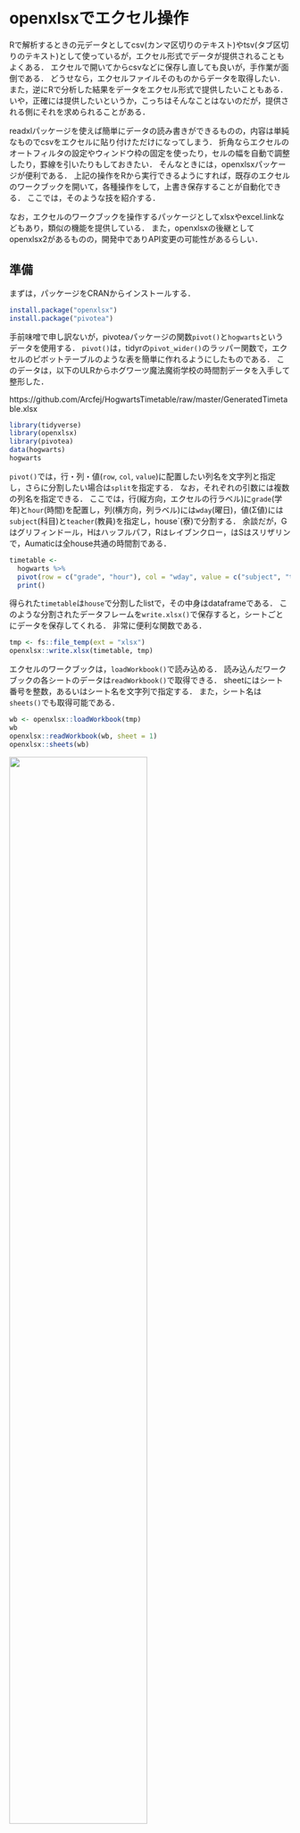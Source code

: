 # openxlsxでエクセル操作 {#openxlsx}

Rで解析するときの元データとしてcsv(カンマ区切りのテキスト)やtsv(タブ区切りのテキスト)として使っているが，エクセル形式でデータが提供されることもよくある．
エクセルで開いてからcsvなどに保存し直しても良いが，手作業が面倒である．
どうせなら，エクセルファイルそのものからデータを取得したい．
また，逆にRで分析した結果をデータをエクセル形式で提供したいこともある．
いや，正確には提供したいというか，こっちはそんなことはないのだが，提供される側にそれを求められることがある．

readxlパッケージを使えば簡単にデータの読み書きができるものの，内容は単純なものでcsvをエクセルに貼り付けただけになってしまう．
折角ならエクセルのオートフィルタの設定やウィンドウ枠の固定を使ったり，セルの幅を自動で調整したり，罫線を引いたりもしておきたい．
そんなときには，openxlsxパッケージが便利である．
上記の操作をRから実行できるようにすれば，既存のエクセルのワークブックを開いて，各種操作をして，上書き保存することが自動化できる．
ここでは，そのような技を紹介する．

なお，エクセルのワークブックを操作するパッケージとしてxlsxやexcel.linkなどもあり，類似の機能を提供している．
また，openxlsxの後継としてopenxlsx2があるものの，開発中でありAPI変更の可能性があるらしい．

## 準備

まずは，パッケージをCRANからインストールする．

```r
install.package("openxlsx")
install.package("pivotea")
```

手前味噌で申し訳ないが，pivoteaパッケージの関数`pivot()`と`hogwarts`というデータを使用する．
`pivot()`は，tidyrの`pivot_wider()`のラッパー関数で，エクセルのピボットテーブルのような表を簡単に作れるようにしたものである．
このデータは，以下のULRからホグワーツ魔法魔術学校の時間割データを入手して整形した．

https://github.com/Arcfej/HogwartsTimetable/raw/master/GeneratedTimetable.xlsx


```r
library(tidyverse)
library(openxlsx)
library(pivotea)
data(hogwarts)
hogwarts
```


`pivot()`では，行・列・値(`row`, `col`, `value`)に配置したい列名を文字列と指定し，さらに分割したい場合は`split`を指定する．
なお，それぞれの引数には複数の列名を指定できる．
ここでは，行(縦方向，エクセルの行ラベル)に`grade`(学年)と`hour`(時間)を配置し，列(横方向，列ラベル)には`wday`(曜日)，値(Σ値)には`subject`(科目)と`teacher`(教員)を指定し，house`(寮)で分割する．
余談だが，Gはグリフィンドール，Hはハッフルパフ，Rはレイブンクロー，はSはスリザリンで，Aumaticは全house共通の時間割である．

```r
timetable <- 
  hogwarts %>%
  pivot(row = c("grade", "hour"), col = "wday", value = c("subject", "teacher"), split = "house") %>%
  print()
```

得られた`timetable`は`house`で分割したlistで，その中身はdataframeである．
このような分割されたデータフレームを`write.xlsx()`で保存すると，シートごとにデータを保存してくれる．
非常に便利な関数である．

```r
tmp <- fs::file_temp(ext = "xlsx")
openxlsx::write.xlsx(timetable, tmp)
```


エクセルのワークブックは，`loadWorkbook()`で読み込める．
読み込んだワークブックの各シートのデータは`readWorkbook()`で取得できる．
sheetにはシート番号を整数，あるいはシート名を文字列で指定する．
また，シート名は`sheets()`でも取得可能である．

```r
wb <- openxlsx::loadWorkbook(tmp)
wb
openxlsx::readWorkbook(wb, sheet = 1)
openxlsx::sheets(wb)
```

<img src="img/openxlsx_01.png" width="70%">

## 列幅の変更，オートフィルタの設定，ウィンドウ枠の固定

openxlsxでは，`setColWidths()`で列幅の変更，`addFilter()`でオートフィルタの設定，`freezePane()`ウィンドウ枠の固定ができる．
ワークブック名やシート名などともに，それぞれで設定するべき値を指定する．
なお，openxlsxでは副作用でワークブックの中身を更新するので，関数を適用したあとに，オブジェクトへの代入は不要である．
不要というよりは，正確には代入してはならない．
関数の戻り値が`invisible(0)`であるためだ．

列幅を指定する`setColWidths()`では， `width =  "auto"`とすると，自動的に適切な幅に設定してくれる．
エクセルの列の境界のところでダブルクリックをすると適切な幅にしてくれるのと，同様である．

`setColWidths()`，`addFilter()`，`freezePane()`で各シートでの設定をしたら，
最後に，`saveWorkbook()`でワークブックを保存する．

```r
for(sheet in openxlsx::sheets(wb)){
  df <- openxlsx::readWorkbook(wb, sheet)
  openxlsx::setColWidths(wb, sheet, cols = 1:ncol(df), width =  "auto")
  openxlsx::addFilter(wb, sheet, row = 1, cols = 1:ncol(df))
  openxlsx::freezePane(wb, sheet, firstCol = TRUE, firstRow = TRUE)
}
openxlsx::saveWorkbook(wb, tmp, overwrite = TRUE)
```

<img src="img/openxlsx_02.png" width="70%">

列幅の変更・オートフィルタの設定・ウィンドウ枠の固定のいずれもシートごとに作業しなければならない．
これは手作業でもopenxlsxでも同じである．
ただし，手作業の場合はファイルやシートが増えれば増えるほど，面倒くささが増加する．
面倒なだけでなく，作業の間違いも当然発生するだろう．
エクセルでも自動化は可能であるが，それでも手作業は必要である．

openxlsxで自動化した場合でも，もちろんプログラムの実行時間はファイル数やシート数に比例して増加する．
しかし，Rとopenxlsxに作業をしてもらっている間，ユーザ(あなたや私)は別のことに時間を使うことができる．
他の仕事をやっつけるのもよし，ほっと一息をついてコーヒを飲んでもよい．


## 罫線の設定

列幅・オートフィルタ・ウィンドウ枠の3点セットは，データを保存するワークブックであれば，設定しておきたいものなので，自動化と非常に相性が良い．
それ以外にも，特定のところに罫線を引いて見栄えを良くしたいことがある．
例えば，全体的には縦横に細線を，`grade`が変わるところには二重線を引くとする．

フォントを変更したり，罫線を引いたり，セルの塗りつぶしをしたりするなどするには，まずは`createStyle()`でスタイルを作成する．
詳細はヘルプで確認してほしいが，罫線に関しては`border`，`borderColour`，`borderStyle`で罫線の位置，色，種類を設定する．
ここでは細線と二重線を使うので，それぞれの罫線をまず設定する．

```r
sty_thn <- openxlsx::createStyle(border = "TopBottomLeftRight", borderStyle = "thin")
sty_dbl <- openxlsx::createStyle(border = "top", borderStyle = "double")
```

設定したスタイルは，`addStyle()`で各セルに追加する．
ワークブック，シート，スタイルセルの位置などを設定する．

セルの位置指定では，`gridExpand`とすると，`rows`と`cols`の組み合わせを拡張してくれるので便利だ．
具体的には，`rows = 1:10, cols = 2:3`とすると，1-10行目のB列とC列のセルすべて，つまり`B1:C10`という指定と同じになる．
個別に設定したい場合は，`gridExpand`を設定しない．
その場合は，`rows`と`cols`のベクトルの長さを同じにする必要がある．
例えば，`rows = c(1, 3, 5), cols = c(2, 4, 6)`とすれば，`B1`，`D2`，`F5`のセルを指定できるが，
`rows = c(1, 3, 5), cols = c(2, 4)`はエラーになる．

`stack = TRUE`を指定すると，指定外の既存のスタイルに，さらにスタイルを積み重ねていく，つまり追加していくことができる．
`stack = TRUE`を指定しないと，新たなスタイルが設定されるので，指定外のスタイルはデフォルトのものになる．

```r
wb <- openxlsx::loadWorkbook(tmp)
for(sheet in openxlsx::sheets(wb)){
  df <- openxlsx::readWorkbook(wb, sheet)
  new_grade <- 
    seq_along(df$grade)[df$grade != dplyr::lag(df$grade)] %>%
    `[<-`(1, 1) %>%
    `+`(1)
  openxlsx::addStyle(wb, sheet, style = sty_thn, rows = 1:nrow(df), cols = 1:ncol(df), gridExpand = TRUE, stack = TRUE)
  openxlsx::addStyle(wb, sheet, style = sty_dbl, rows = new_grade , cols = 1:ncol(df), gridExpand = TRUE, stack = TRUE)
}
openxlsx::saveWorkbook(wb, tmp, overwrite = TRUE)
```
<!--
shell(tmp)
-->

上のコードでは，`grade`の境界だけを二重線にするためにちょっとややこしいコードになってしまっている．
各シートのデータを`df`に代入しているので，学年のデータを`df$grade`として取得している．
具体的には，`Automatic`では，以下のようになっている．

```r
df <- list()
df$grade <- c("6", "6", "6", "6", "6", "6", "6", "7", "7", "7", "7", "7", "7", "7")
```

```r
df$grade
##  [1] "6" "6" "6" "6" "6" "6" "6" "7" "7" "7" "7" "7" "7" "7"
```

ここから，境界部分を取り出すために`lag()`で1つずらしたベクトルを作成して，元のベクトルと比較して，異なる位置を取得している．
`[<-()`という関数は，`x[1] <- 1`のようなことをパイプの中で実行するためのものである．
ここでは，`grade`の最初の部分にも二重線を引きたいので，1つ目の`NA`を置換している．
また，`+()`も四則演算をパイプ内でするために通常の関数と同じように使っている．
ここでは，1行目が列名であるため，1行ずらすために1を追加している．

```r
seq_along(df$grade)[df$grade != dplyr::lag(df$grade)] %>%
print() %>%
`[<-`(1, 1) %>%
print() %>%
`+`(1)
```

若干説明が長くなってしまったが，上記のコードを実行すれば，エクセルのワークブックに罫線を引くことができる．
1回だけの作業ならコードを書くのは面倒だが，何度も同じ作業を繰り返す場合は，コードを書く価値があるだろう．

<img src="img/openxlsx_03.png" width="70%">

```r
shell(tmp)
```


## ヘッダーとフッターの追加

ヘッダーとフッターを設定するには，`setHeaderFooter()`を使う．
他の関数と同様に，ワークブック，シート番号(シート名)とともに，`header`と`footer`でヘッダーとフッターの内容を指定する．
ヘッダー(フッター)は，`c("left", "center", "right")`のように，左・中央・右のヘッダー(フッター)に入れたい内容を指定する．
このとき，3つとも指定する必要があり，何も入れたくないときには，`c(NA, NA, "right")`のように`NA`とする．
また，エクセルでの作業と同様に，ページ番号やシート名などを入れたいときは，以下の文字列を指定する．
さらに，`evenHeader`と`evenFooter`で偶数ページの，`firstHeader`と`firstFooter`で最初のページのヘッダーとフッターを指定することも可能である．


<img src="img/openxlsx_04.png" width="70%">


```
&[Page]  # ページ番号
&[Pages] # 全ページ数
&[Date]  # 現在の日付
&[Time]  # 現在時刻
&[Path]  # ファイルのパス
&[File]  # ファイル名
&[Tab]   # シート名
```

次のように設定して保存すると，エクセルのファイルでもちゃんと設定されている．

```r
wb <- openxlsx::loadWorkbook(tmp)
setHeaderFooter(wb, 1, header = c("&[Date]", "ALL HEAD CENTER", "&[Page] / &[Pages]"))
openxlsx::saveWorkbook(wb, tmp, overwrite = TRUE)
```



## 作業の自動化

上記作業のうち，列幅・オートフィルタ・ウィンドウ枠の3点セットは自動化しておいて損のない作業である．
そこでここでは，これらを実行するスクリプトを作成し，特定のディレクトリにある全てのエクセルのワークブックに一発で設定できるようにする．
基本的なコードは既に出来上がっているので，ファイル名の一覧を取得して，ファイルごとにforループで回すようにするだけだ．
forループではなく，`purrr::map()`を使ってもよいのだが，イントールするパッケージを少なくするためにforを使っている．

### スクリプトの内容

Rに慣れていない人でもスクリプトを使えるようにするために，Rのインストールだけは必須であるが，それ以外の作業は自動化しておきたい．
そこで，パッケージopenxlsxのインストールをスクリプトに含めている．
あとは，fsパッケージの`dir_ls()`でエクセルの一覧を取得して，各ファイルに列幅の変更・オートフィルタの設定・ウィンドウ枠の固定の3点セットを実行する関数を適用すれば完成である．

```r
  # パッケージの確認
if(!require("openxlsx", quietly = TRUE)){
  options(repos = "https://cran.ism.ac.jp/")
   utils::install.packages("openxlsx")
}

  # ワークブックごとで設定
set_af_fp <- function(file){
  wb <- openxlsx::loadWorkbook(file)
  for(sheet in openxlsx::sheets(wb)){
    df <- openxlsx::readWorkbook(wb, sheet)
    openxlsx::setColWidths(wb, sheet, cols = 1:ncol(df), width =  "auto")
    openxlsx::addFilter(wb, sheet, row = 1, cols = 1:ncol(df))
    openxlsx::freezePane(wb, sheet, firstCol = TRUE, firstRow = TRUE)
  }
  openxlsx::saveWorkbook(wb, file)
}

  # 本体
files <- fs::dir_ls(regexp = "\\.xlsx*") # ".xls"と".xlsx"の一覧取得
for(file in files){                      # ファイル数だけ繰り返し
  set_af_fp(file)                        # set_af_fp()の実行
}
```

### 使用方法   
- 準備：<a href="https://matutosi.github.io/retc/install.html">Rのインストール</a>    

- 準備：<a href="https://gist.githubusercontent.com/matutosi/fe217c7ed934dd242d6798aca846d902/raw/c7b93586db398f801d469bd98a9e764a04a4a8e2/set_autofilter_freezepanel.rsc" download>set_autofilter_freezepanel.rsc</a>
をダウンロード(右クリックして「名前を付けてリンク先を保存」)して，任意のフォルダに保存．   

- 準備：<a href="https://matutosi.github.io/retc/assoc.html">スクリプトの関連付け</a>を参考にして，「.rsc」を「Rscript.exe」に関連付けする(Windowsの場合)．   
   Macの場合は，<a href="https://pc-karuma.net/mac-extension-related-app-change/">Mac - 拡張子に関連付けられているアプリを変更する方法</a>などを参考にしてほしい．   

- set_autofilter_freezepanel.rsc と同じフォルダに，処理したいエクセルのファイルを保存．   
![](img/set_autofilter_freezepanel01.png){ width=80% }    

- 実行前のエクセルのファイル   
![](img/set_autofilter_freezepanel02.png){ width=60% }    

- set_autofilter_freezepanel.rsc をダブルクリックして実行すると，コマンドのウィンドウでプログラムが実行される．   
![](img/set_autofilter_freezepanel03.png){ width=60% }   
プログラムがオートフィルタを設定し，1行目と1列目でウィンドウ枠を固定する．
複数ファイル・複数シートにも対応している．   
なお，初回実行時は，openxlsxパケージのダウンロードのため，少し時間がかかるかもしれない．
2回目以降はファイル数が多すぎなければ，一瞬で処理されるはず．   
実行後のエクセルのファイル   
![](img/set_autofilter_freezepanel04.png){ width=60% }   



```r
  # 画像の切り出し(実行済み)
pngs <- paste0("D:/matu/work/ToDo/retc/img/openxlsx_0", 1:3, ".png")
pngs_crop <- paste0("D:/matu/work/ToDo/retc/img/crop_openxlsx_0", 1:3, ".png")

magick::image_read(pngs) %>%
  automater::magick_crop(c(0,0), c(1000,500)) %>%
  as.list() %>%
  purrr::map2_chr(., pngs_crop, magick::image_write)
```
